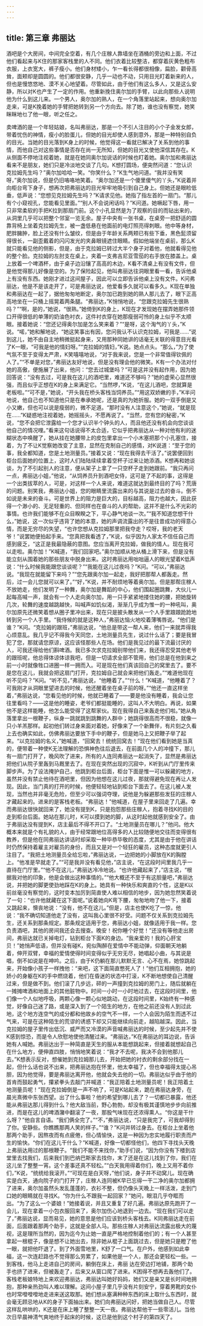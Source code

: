 ```yaml
---
---
---
```

title: 第三章 弗丽达
---




酒吧是个大房间，中间完全空着，有几个庄稼人靠墙坐在酒桶的旁边和上面，不过他们看起来与K住的那家客栈里的人不同。他们衣着比较整洁，都穿着灰黄色粗布衣服，上衣宽大，裤子瘦小。他们身材矮小，乍一看长得都很相像，扁脸，颧骨高耸，面颊却是圆圆的。他们都很安静，几乎一动也不动，只用目光盯着新来的人，但也是慢悠悠地、漠不关心地望着。尽管如此，由于他们有这么多人，又是这么安静，所以对K也产生了一定的作用。他重新挽住奥尔加的手臂，以此向那些人说明他为什么到这儿来。一个男人，奥尔加的熟人，在一个角落里站起来，想向奥尔加走来，可是K挽着她的手臂把她转到另一个方向去。除了她，谁也没有察觉，她笑眯眯地乜了他一眼，听之任之。

卖啤酒的是一个年轻姑娘，名叫弗丽达，那是一个不引人注目的小个子金发女郎，带着忧伤的神情，瘦小的脸蛋儿，但她的目光却使人感到意外，那是一种特别自负的目光。当她的目光落到K身上的时候，他觉得这一看就已解决了关系到他的事情，而他自己对这些事情是否存在尚一无所知，但她的目光又使他深信其存在。K从侧面不停地注视着她，就是在她同奥尔加说话的时候也盯着她。奥尔加和弗丽达看来不是朋友，她们只是冷淡地交谈了几句。K想打圆场，便突然问道：“您认识克拉姆先生吗？”奥尔加哈哈一笑。“你笑什么？”K生气地问道。“我并没有笑呀，”奥尔加说，但是仍旧咯咯地笑着。“奥尔加还是一个傻里傻气的丫头，”K说着并向柜台弯下身子，想再次把弗丽达的目光牢牢地吸引到自己身上。但她还是眼睑低垂，低声说：“您想见克拉姆先生吗？”K请求见他。她指了指左首的一扇门。“那儿有个小窥视孔，您能看见里面。”“别人不会说闲话吗？”K问道。她噘起下唇，用一只非常柔软的手把K拉到那扇门前。这个小孔显然是为了观察的目的而钻出来的，从洞里几乎可以把整个邻室一览无余。屋子中央有一张书桌，在桌旁一把舒适的圆靠背椅上坐着克拉姆先生，被一盏低悬在他面前的电灯照亮得刺眼。他中等身材，肥胖臃肿，脸上还没有什么皱纹，但是由于年龄关系两颊已有些下垂，黑色髭须留得很长，一副歪戴着的闪闪发光的夹鼻眼镜遮住眼睛。假如他端坐在桌前，那么K就只能看见他的侧影，但是，由于克拉姆已转过大半个身子对着他，他就看得见他的整个脸。克拉姆的左肘支在桌上，夹着一支弗吉尼亚雪茄的右手放在膝盖上。桌上放着一个啤酒杯，由于桌子边沿镶了高高的木边，K看不清桌上有没有文件，但是他觉得那儿好像是空的。为了保险起见，他叫弗丽达往洞眼里看一看，告诉他桌上有没有东西。她刚才进过这间屋子，因此可以立即告诉他桌上没有文件。K问弗丽达，他是不是该走开了，可是弗丽达说，他爱看多久就可以看多久。K现在单独和弗丽达在一起了，据他匆匆地断定，奥尔加已跑到她的熟人那儿去了，眼下正高高地坐在一只桶上摇晃着两条腿。“弗丽达，”K悄悄地说，“您跟克拉姆先生很熟吗？”“啊，是的，”她说，“很熟。”她倚到K的身上，K现在才发现她在摆弄她那件领口开得很低的单薄的奶油色衬衣，这件衬衣穿在她那瘦弱可怜的身上似乎不太顺眼。接着她说：“您还记得奥尔加是怎么笑来着？”“是呀，这个淘气的丫头，”K说。“喏，”她和解地说，“她这笑事出有因，您问我认不认识克拉姆，可我是……”说到这儿，她不由自主地稍微挺起身来，又用那种同她讲的话毫无关联的得意目光看了K一眼，“可我是他的情妇呀。”“克拉姆的情妇，”K说。她点点头。“那么，”为了使气氛不至于变得太严肃，K笑嘻嘻地说，“对于我来说，您是一个非常值得钦佩的人了。”“不单是对您，”弗丽达友好地说，但是没有理会他的微笑。K有一个办法对付她的高傲，便施展了出来，他问：“您去过城堡吗？”可是这并没有起作用，因为她回答说：“没有去过，可是我在这儿的酒吧里，难道还不够吗？”她的虚荣心显然很强，而且似乎正想在K的身上来满足它。“当然啰，”K说，“在这儿酒吧，您就算是老板啦。”“可不是，”她说，“开头我在桥头客栈当饲养员。”“用这双娇嫩的手，”K半问地说，他自己也不知道他只是在奉承她呢，还是真的为她折服。她的一双手倒是又小又嫩，但也可以说是瘦弱的，微不足道。“那时没有人注意这个，”她说，“就是现在……”K疑惑地注视着她，她摇摇头，不愿再说了。“当然，您有您的秘密，”K说，“您不会把它泄露给一个您才认识半个钟头的人，而且他还没有机会向您谈谈他自己的情况哩。”看来这句话说得不太合适，它似乎把弗丽达从一种对他有利的迷糊状态中唤醒了，她从挂在她腰带上的皮包里拿出一个小木塞把那个小孔塞住，接着，为了不让K觉察她改变了主意，显然在克制自己的感情，对K说道：“至于您的事，我全都知道，您是土地测量员。”接着又说：“现在我得去干活了。”说罢便回到柜台后面她的位置上，这时人们陆陆续续拿着空杯子过来让她添酒。K想再和她谈谈，为了不引起别人的注意，便从架子上拿了一只空杯子走到她跟前。“我只再问一点，弗丽达小姐，”他说，“从饲养员升到酒吧女侍，这可是了不起的事，这得是一个出类拔萃的人，可是，对这样一个人来说，难道这就达到最终目的了吗？荒唐的问题。别笑我，弗丽达小姐，您的眼睛里流露出来的与其说是过去的奋斗。倒不如说是未来的奋斗。可是世界上的阻力是巨大的，目标越高，阻力也越大，因此获得一个渺小的、无足轻重的、但同样也在奋斗的人的帮助，这并不是什么不光彩的事情。也许我们能够不在众目睽睽之下，平心静气地谈一次。”“我不知道您想干什么，”她说，这一次似乎违背了她的本意，她的声调流露出的不是往昔成功的得意心情，而是无穷尽的失望，“也许您想从克拉姆那里把我夺走？哎呀，我的老天爷！”说罢她便拍起手来。“您真把我看透了，”K说，似乎因为人家太不信任自己而感到疲乏，“这正是我最隐蔽的意图。您应当离开克拉姆，做我的情人。现在我可以走啦。奥尔加！”K喊道，“我们回家吧。”奥尔加顺从地从桶上滑下来，但是没有能立刻从围着她的那些朋友中脱身出来。这时弗丽达用咄咄逼人的眼光望着K低声说：“什么时候我能跟您谈谈呢？”“我能在这儿过夜吗？”K问。“可以，”弗丽达说。“我现在就能留下来吗？”“您先跟奥尔加一起走，我好把那帮人都轰走。然后，过一会儿您就可以来了。”“好，”K说，并不耐烦地等着奥尔加。但是那帮庄稼人不放她走，他们发明了一种舞，奥尔加是舞蹈的中心，他们围起圈跳舞，大伙儿一起每高喊一声，就会有一个人走向奥尔加，用一只手紧紧地搂住她的腰，把她旋转几次，轮舞的速度越跳越快，叫喊声如饥似渴，渐渐几乎成为惟一的一种吼叫，奥尔加原先还微笑着想从圈子里冲出来，现在只是披头散发从一个人手里踉踉跄跄地转到另一个人手里。“我侍候的就是这种人，”弗丽达恼火地咬着薄嘴唇说。“他们是谁？”K问。“克拉姆的跟班，”弗丽达说，“他总是带这一帮人来，他们一来就弄得我心烦意乱。我几乎记不得我今天同您，土地测量员先生，说过什么话了；要是我冒犯了您，那就请您原谅，这应该怪那些人在场。他们是我见过的最下流最讨厌的人，可我还得给他们斟啤酒。我已多次求克拉姆别带他们来，我还得忍受其他老爷的跟班呢，他总得体谅体谅我吧，但是一切请求全部不管用，他们总是在他到来之前一小时就像牲口进圈一样一拥而入。可是现在他们真该回自己的窝里去了。要不是您在这儿，我就会把这扇门打开，克拉姆自己就会来把他们轰走。”“难道他现在听不见吗？”K问。“听不见，”弗丽达说，“他睡着了。”“什么！”K喊道，“他睡着了？可我刚才从洞眼里望进去的时候，他还醒着坐在桌子前的呀。”“他还一直这样坐着，”弗丽达说，“您看见他的时候，他就已睡着了——要是他没有睡着，我会让您往里看吗？——这是他的睡姿，老爷们都挺能睡的，这叫人不大明白。再说，如果他不是这样能睡，他怎么能受得了这帮家伙。现在我得自己来轰走他们啦。”她从角落里拿出一根鞭子，纵身一跳就跳到跳舞的人群中；她跳得很高而不很稳，就像一只小羊羔那样。起初他们转过身来面对着她，好像来了一个新舞伴，有片刻之久看上去也确实如此，仿佛弗丽达要放下手中的鞭子，但是她马上又把鞭子举了起来。“以克拉姆的名义，”她喊道，“回窝去！统统回窝去！”现在他们看到她是当真的，便带着一种使K无法理解的恐惧神色往后退去，在前面几个人的冲撞下，那儿有一扇门打开了，晚风吹了进来，所有的人连同弗丽达一起消失了，显然是弗丽达把他们从院子里轰到马厩里去了。在现在突然出现的沉寂中，K听到从门厅里传来脚步声。为了设法掩护自己，他跳到柜台后面，柜台下面是惟一可以躲藏的地方，虽然并没有禁止他待在酒吧里，但因为他想在这儿过夜，那就得避免现在再让人发现。因此，当门真的打开的时候，他便轻轻地钻到柜台下面去了。在这儿被人发现，当然也并非毫无危险，但至少可以强词夺理，说他是为躲避那些发狂的庄稼人才藏起来的。进来的是客栈老板。“弗丽达！”他喊道，在屋子里来回走了几遍。幸而弗丽达很快就回来了，她没有提到K，只是抱怨那些庄稼人，抱着寻找K的目的走到柜台后面。她站在那儿时，K可以摸到她的脚，从这时起他就感到安全了。由于弗丽达没有提到K，店主最后不得不开口了。“土地测量员在哪儿？”他问。他大概本来就是个有礼貌的人，由于经常跟地位高得多的人比较随便地交往而变得很有教养，但是他在同弗丽达讲话时却采取一种毕恭毕敬的态度，尤其是由于他在讲话时仍然保持着雇主对雇员的身份，而且又是对一个轻狂的雇员，这种态度就更引人注目了。“我把土地测量员全给忘啦，”弗丽达说，一边把她的小脚放在K的胸膛上。“他准是早就走了。”“可是我并没有看见他，”店主说，“在这段时间里我几乎一直待在门厅里。”“他不在这儿，”弗丽达冷冷地说。“也许他藏起来了，”店主说，“根据我对他的印象，他是会做出这种事情的。”“他大概还不至于有这胆量吧，”弗丽达说，并把她的脚更使劲地踩在K的身上。她具有一种快乐和爽直的个性，这是K以前丝毫没有察觉的，这时变本加厉到简直使人难以相信的地步，因为她忽然笑着说了一句：“也许他就藏在这下面呢。”说着她向K弯下腰，匆匆地吻了他一下，接着又跳起来，懊丧地说：“没有，他不在这儿。”但是，店主也使K吃了一惊，他说：“我不确切知道他走了没有，这叫我心里很不好受。问题不仅关系到克拉姆先生，还关系到那条规定。那条规定适用于您，弗丽达小姐，就像适用于我一样。您负责酒吧，其他的房间我还会去搜查。晚安！祝你睡个好觉！”还没有等他走出房间，弗丽达就已关掉电灯，钻到柜台下面K的身边。“我亲爱的！我的心肝宝贝！”她悄声低语，但并没有碰K，宛似陶醉在爱情中不能动弹，仰面朝天地躺着，伸开双臂，幸福的爱情使得时间变得似乎无穷无尽，她唱起小曲，与其说是唱，倒不如说是在呻吟。之后，由于K仍躺在那儿默默无言、心不在焉，她惊跳起来，开始像小孩子一样拽他：“来吧，这下面简直憋死人了！”他们互相拥抱，她的娇小的身躯在K的手中燃烧着，他们在昏迷的状态中打滚，K不断地想使自己清醒过来，但是做不到。他们滚了几步远，砰的一声撞到克拉姆的房门上，随后就躺在一摊摊啤酒和地面上的其他脏物中。时间一小时一小时地过去，在这段时间里，他们像一个人似地呼吸，两颗心像一颗心似地跳动，在这段时间里，K始终有一种感觉，好像自己迷了路，或是深入到了一个陌生的地方，在他之前还没有人到过此地，这个地方连空气的成分都和他故乡的空气不一样，一个人会因为陌生而透不过气来，可是在这种陌生的荒谬的诱惑下却又只能继续向前走，越陷越深。因此，当克拉姆的屋子里传出低沉、威严而又冷漠的声音喊弗丽达的时候，至少起先并不使K感到惊恐，而是令人欣慰地使他清醒过来。“弗丽达，”K在弗丽达的耳边说，告诉她有人喊她。弗丽达出于一种简直是天生的服从本能想跳起来，但接着就想起自己在什么地方，便伸直四肢，悄悄地笑着说：“我才不去呢，我决不会到他那儿去。”K想表示反对，想催她到克拉姆那儿去，开始把她的衬衣的剩余部分找在一起，但什么话也说不出来，把弗丽达抱在怀里，他太幸福了，但也幸福得太提心吊胆，因为他觉得，要是弗丽达离开他，他就会失去他的一切。弗丽达似乎由于他的首肯而鼓起勇气，攥紧拳头去敲门并喊道：“我正陪着土地测量员呢！我正陪着土地测量员呢！”现在克拉姆倒是一声不响了，可是K站起来，跪在弗丽达身旁，在晨光熹微中东张西望。出了什么事啦？他的希望到哪儿去了？一切都已暴露，他还能从弗丽达那儿得到什么？他大敌当前，野心勃勃，却没有极其谨慎地步步向前推进，而是在这儿的啤酒潴中翻滚了一夜，那股气味现在还浓得熏人。“你这是干什么呀？”他自言自语。“我们俩全完了。”“不，”弗丽达说，“只是我完了，可我却得到了你。安静些。你瞧瞧那两人笑的样子。”“谁？”K问并转过身去。在柜台上坐着他那两个助手，因熬夜而有点疲倦，但心情愉快，这是一种因为忠实地履行职责而产生的愉快。“你们在这儿干什么？”K喊道，好像一切都怪他们，他四下寻找头天晚上弗丽达用过的那根鞭子。“我们不能不来找你，”助手们说，“因为你没有下楼到店堂里去找我们，后来我们到巴纳巴斯家去找你，末了还是在这儿找到了你，我们在这儿坐了整整一宵。这个差事还真不轻松。”“白天我用得着你们，晚上又用不着你们，”K说，“统统给我滚开。”“可现在是白天呀，”他们说，身子并不动窝儿。现在确实是白天，通向院子的门打开了，庄稼人连同被K早已忘得一干二净的奥尔加都拥了进来，奥尔加虽然头发乱蓬蓬的，衣衫不整，但仍像头天晚上一样活泼，走到门口她的眼睛就在寻找K。“你为什么不跟我一起回家？”她问，眼泪几乎夺眶而出。“为了这么一个婆娘！”她接着说，并且又重复了好几遍。弗丽达原先跑开了一会儿，现在拿着一小包衣服回来了，奥尔加伤心地退到一边去。“现在我们可以走了，”弗丽达说，显而易见，她的意思是他们应该到桥头客栈去。K同弗丽达走在前面，后面跟着那两个助手，这就是全部人马。那些庄稼人对弗丽达流露出极大的蔑视，这是理所当然的，因为迄今为止她一直是严格地控制着他们的；有一个人甚至拿起一根棍子，像是想不让她出去，除非她从棍子上面跳过去，但是她只是瞪了他一眼，就把他吓退了。到了外面雪地里，K舒了一口气。在户外，他感到如此幸福，这一次连赶路也不觉得那么劳累了，如果他是一个人，那还会更轻松一些。一到客栈，他马上走进自己的房间，躺倒在床上，弗丽 达在旁边打地铺，那两个助手也挤了进来，但被轰走了，后来又从窗口爬了进来。K困得不想再去轰他们了。客栈老板娘特地上来欢迎弗丽达，弗丽达叫她好妈妈，她们又是亲又是长时间地拥抱，那种亲热劲叫人难以理解。这间小屋子里几乎没有片刻安宁，穿着男靴的女仆也时常噔噔噔地走进来送这取那。她们想从塞满种种东西的床上取什么东西时，就会毫无顾忌地从K的身子下面抽出来。她们向弗丽达问好，把她当做自己人。尽管这样乱哄哄的，K还是在床上睡了整整一天一夜。弗丽达帮他干一些零活儿。当他次日早晨神清气爽地终于起床的时候，这已是他到这个村子的第四天了。